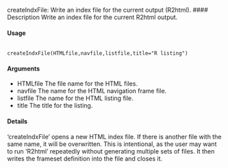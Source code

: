 
createIndxFile:  Write an index file for the current output (R2html).
#### Description
Write an index file for the current R2html output.

#### Usage
<pre><code>
createIndxFile(HTMLfile,navfile,listfile,title="R listing")
</code></pre>

#### Arguments 
* HTMLfile The file name for the HTML files.
* navfile The name for the HTML navigation frame file.
* listfile The name for the HTML listing file.
* title The title for the listing.

#### Details
‘createIndxFile’ opens a new HTML index file. If there is another file with the same name, it will be overwritten. This is intentional, as the user may want to run ‘R2html’ repeatedly without generating multiple sets of files. It then writes the frameset definition into the file and closes it.

